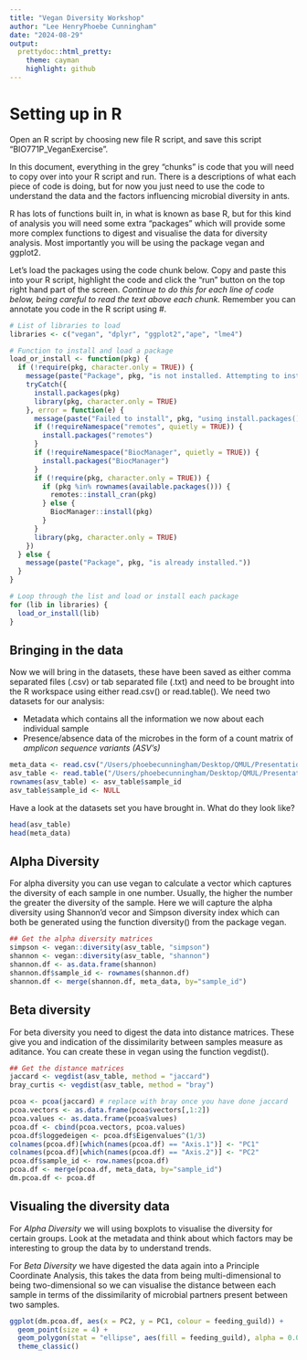```yaml
---
title: "Vegan Diversity Workshop"
author: "Lee HenryPhoebe Cunningham"
date: "2024-08-29"
output:
  prettydoc::html_pretty:
    theme: cayman
    highlight: github
---
```


# Setting up in R

Open an R script by choosing new file R script, and save this script "BIO771P_VeganExercise".

In this document, everything in the grey "chunks" is code that you will need to copy over into your R script and run. There is a descriptions of what each piece of code is doing, but for now you just need to use the code to understand the data and the factors influencing microbial diversity in ants. 

R has lots of functions built in, in what is known as base R, but for this kind of analysis you will need some extra "packages" which will provide some more complex functions to digest and visualise the data for diversity analysis. Most importantly you will be using the package vegan and ggplot2. 

Let's load the packages using the code chunk below. Copy and paste this into your R script, highlight the code and click the "run" button on the top right hand part of the screen. *Continue to do this for each line of code below, being careful to read the text above each chunk.* Remember you can annotate you code in the R script using #.

```r
# List of libraries to load
libraries <- c("vegan", "dplyr", "ggplot2","ape", "lme4")

# Function to install and load a package
load_or_install <- function(pkg) {
  if (!require(pkg, character.only = TRUE)) {
    message(paste("Package", pkg, "is not installed. Attempting to install..."))
    tryCatch({
      install.packages(pkg)
      library(pkg, character.only = TRUE)
    }, error = function(e) {
      message(paste("Failed to install", pkg, "using install.packages(). Trying remotes or BiocManager..."))
      if (!requireNamespace("remotes", quietly = TRUE)) {
        install.packages("remotes")
      }
      if (!requireNamespace("BiocManager", quietly = TRUE)) {
        install.packages("BiocManager")
      }
      if (!require(pkg, character.only = TRUE)) {
        if (pkg %in% rownames(available.packages())) {
          remotes::install_cran(pkg)
        } else {
          BiocManager::install(pkg)
        }
      }
      library(pkg, character.only = TRUE)
    })
  } else {
    message(paste("Package", pkg, "is already installed."))
  }
}

# Loop through the list and load or install each package
for (lib in libraries) {
  load_or_install(lib)
}

```

## Bringing in the data

Now we will bring in the datasets, these have been saved as either comma separated files (.csv) or tab separated file (.txt) and need to be brought into the R workspace using either read.csv() or read.table(). We need two datasets for our analysis:

- Metadata which contains all the information we now about each individual sample
- Presence/absence data of the microbes in the form of a count matrix of *amplicon sequence variants (ASV's)* 

``` r
meta_data <- read.csv("/Users/phoebecunningham/Desktop/QMUL/Presentations/ant-metadata.csv")
asv_table <- read.table("/Users/phoebecunningham/Desktop/QMUL/Presentations/asv-table.txt", header=T, check.names = F)
rownames(asv_table) <- asv_table$sample_id
asv_table$sample_id <- NULL
```

Have a look at the datasets set you have brought in. What do they look like?

```r
head(asv_table)
head(meta_data)
```

## Alpha Diversity 

For alpha diversity you can use vegan to calculate a vector which captures the diversity of each sample in one number. Usually, the higher the number the greater the diversity of the sample. Here we will capture the alpha diversity using Shannon'd vecor and Simpson diversity index which can both be generated using the function diversity() from the package vegan.

``` r
## Get the alpha diversity matrices
simpson <- vegan::diversity(asv_table, "simpson")
shannon <- vegan::diversity(asv_table, "shannon")
shannon.df <- as.data.frame(shannon)
shannon.df$sample_id <- rownames(shannon.df)
shannon.df <- merge(shannon.df, meta_data, by="sample_id")
```

## Beta diversity

For beta diversity you need to digest the data into distance matrices. These give you and indication of the dissimilarity between samples measure as aditance. You can create these in vegan using the function vegdist().

``` r
## Get the distance matrices
jaccard <- vegdist(asv_table, method = "jaccard")
bray_curtis <- vegdist(asv_table, method = "bray")

pcoa <- pcoa(jaccard) # replace with bray once you have done jaccard
pcoa.vectors <- as.data.frame(pcoa$vectors[,1:2])
pcoa.values <- as.data.frame(pcoa$values)
pcoa.df <- cbind(pcoa.vectors, pcoa.values)
pcoa.df$loggedeigen <- pcoa.df$Eigenvalues^(1/3)
colnames(pcoa.df)[which(names(pcoa.df) == "Axis.1")] <- "PC1"
colnames(pcoa.df)[which(names(pcoa.df) == "Axis.2")] <- "PC2"
pcoa.df$sample_id <- row.names(pcoa.df)
pcoa.df <- merge(pcoa.df, meta_data, by="sample_id")
dm.pcoa.df <- pcoa.df
```    
 
## Visualing the diversity data 

For *Alpha Diversity* we will using boxplots to visualise the diversity for certain groups. Look at the metadata and think about which factors may be interesting to group the data by to understand trends. 

For *Beta Diversity* we have digested the data again into a Principle Coordinate Analysis, this takes the data from being multi-dimensional to being two-dimensional so we can visualise the distance between each sample in terms of the dissimilarity of microbial partners present between two samples. 

``` r
ggplot(dm.pcoa.df, aes(x = PC2, y = PC1, colour = feeding_guild)) +
  geom_point(size = 4) +
  geom_polygon(stat = "ellipse", aes(fill = feeding_guild), alpha = 0.05) +
  theme_classic()

```
